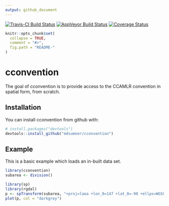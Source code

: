 ```yaml
---
output: github_document
---
```


[![Travis-CI Build Status](https://travis-ci.org/mdsumner/cconvention.svg?branch=master)](https://travis-ci.org/mdsumner/cconvention)
[![AppVeyor Build Status](https://ci.appveyor.com/api/projects/status/github/mdsumner/cconvention?branch=master&svg=true)](https://ci.appveyor.com/project/mdsumner/cconvention)
[![Coverage Status](https://img.shields.io/codecov/c/github/mdsumner/cconvention/master.svg)](https://codecov.io/github/mdsumner/cconvention?branch=master)

<!-- README.md is generated from README.Rmd. Please edit that file -->

```r
knitr::opts_chunk$set(
  collapse = TRUE,
  comment = "#>",
  fig.path = "README-"
)
```

# cconvention

The goal of cconvention is to provide access to the CCAMLR convention in spatial form, from scratch. 
 

## Installation

You can install cconvention from github with:

```r
# install.packages("devtools")
devtools::install_github("mdsumner/cconvention")
```

## Example

This is a basic example which loads an in-built data set. 

```r
library(cconvention)
subarea <- division()

library(sp)
library(rgdal)
p <- spTransform(subarea, "+proj=laea +lon_0=147 +lat_0=-90 +ellps=WGS84 +no_defs")
plot(p, col = "darkgrey")


```
